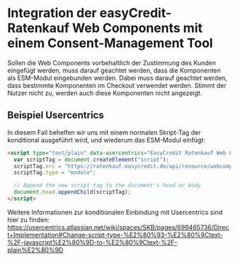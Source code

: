 
<Meta title="Getting Started/Consent-Management" />

<h1>Integration der easyCredit-Ratenkauf Web Components mit einem Consent-Management Tool</h1>

Sollen die Web Components vorbehaltlich der Zustimmung des Kunden eingefügt werden, muss darauf geachtet werden, dass die Komponenten als ESM-Modul eingebunden werden. Dabei muss darauf geachtet werden, dass bestimmte Komponenten im Checkout verwendet werden. Stimmt der Nutzer nicht zu, werden auch diese Komponenten nicht angezeigt.

<h2>Beispiel Usercentrics</h2>

In diesem Fall behelfen wir uns mit einem normalen Skript-Tag der konditional ausgeführt wird, und wiederum das ESM-Modul einfügt:

```html
<script type="text/plain" data-usercentrics="EasyCredit Ratenkauf Web Components">
  var scriptTag = document.createElement("script");
  scriptTag.src = "https://ratenkauf.easycredit.de/api/resource/webcomponents/v3/easycredit-components/easycredit-components.esm.js";
  scriptTag.type = "module";

  // Append the new script tag to the document's head or body
  document.head.appendChild(scriptTag);
</script>
```

Weitere Informationen zur konditionalen Einbindung mit Usercentrics sind hier zu finden:
https://usercentrics.atlassian.net/wiki/spaces/SKB/pages/699465736/Direct+Implementation#Change-script-type-%E2%80%93-%E2%80%9Ctext-%2F-javascript%E2%80%9D-to-%E2%80%9Ctext-%2F-plain%E2%80%9D
